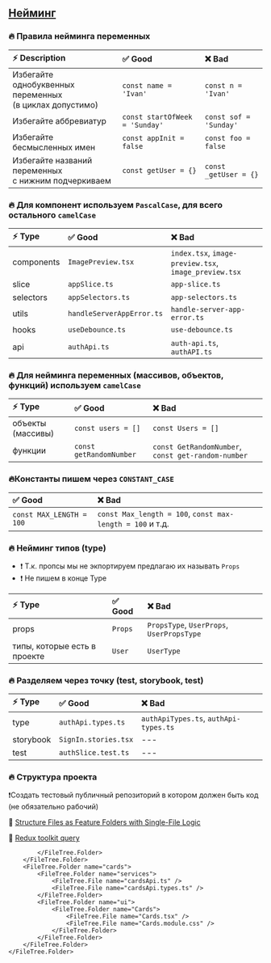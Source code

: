 
## [Нейминг](https://google.github.io/styleguide/tsguide.html#identifiers)

### 🔥 Правила нейминга переменных
| ⚡ Description   | ✅ Good   | ❌ Bad  |
| :-----  | :----- | :---- |
| Избегайте однобуквенных переменных <br/>(в циклах допустимо) | `const name = 'Ivan'` | `const n = 'Ivan'` |
| Избегайте аббревиатур | `const startOfWeek = 'Sunday'` | `const sof = 'Sunday'` |
| Избегайте бесмысленных имен | `const appInit = false` | `const foo = false` |
| Избегайте названий переменных<br/> с нижним подчеркиваем | `const getUser = {}` |`const _getUser = {}` |

### 🔥 Для компонент используем `PascalCase`, для всего остального `camelCase`
| ⚡ Type   | ✅ Good   | ❌ Bad  |
| :-----  | :----- | :---- |
| components  | `ImagePreview.tsx`   | `index.tsx`, `image-preview.tsx`, `image_preview.tsx` |
| slice  | `appSlice.ts` | `app-slice.ts` |
| selectors  | `appSelectors.ts`   | `app-selectors.ts` |
| utils  | `handleServerAppError.ts`   | `handle-server-app-error.ts` |
| hooks  | `useDebounce.ts`   | `use-debounce.ts` |
| api  | `authApi.ts`   | `auth-api.ts`, `authAPI.ts` |


### 🔥 Для нейминга переменных (массивов, объектов, функций) используем `camelCase`
| ⚡ Type   | ✅ Good   | ❌ Bad  |
| :-----  | :----- | :---- |
| объекты (массивы)  | `const users = []`  | `const Users = []` |
| функции  | `const getRandomNumber` | `const GetRandomNumber`, `const get-random-number` |

### 🔥Константы пишем через `CONSTANT_CASE`
| ✅ Good   | ❌ Bad  |
| :----- | :---- |
| `const MAX_LENGTH = 100` | `const Max_length = 100`, `const max-length = 100`  и т.д. |

### 🔥 Нейминг типов (type)
* ❗ Т.к. пропсы мы не экпортируем предлагаю их называть `Props`
* ❗ Не пишем в конце Type

| ⚡ Type   | ✅ Good   | ❌ Bad  |
| :-----  | :----- | :---- |
| props  | `Props` | `PropsType`, `UserProps`, `UserPropsType` |
| типы, которые есть в проекте  | `User` | `UserType` |


### 🔥 Разделяем через точку (test, storybook, test)
| ⚡ Type   | ✅ Good   | ❌ Bad  |
| :-----  | :----- | :---- |
| type  | `authApi.types.ts` | `authApiTypes.ts`, `authApi-types.ts` |
| storybook | `SignIn.stories.tsx` | --- |
| test | `authSlice.test.ts` | --- |




### 🔥 Структура проекта
❗Создать тестовый публичный репозиторий в котором должен быть код (не обязательно рабочий)

🔗 [Structure Files as Feature Folders with Single-File Logic](https://redux.js.org/style-guide/#structure-files-as-feature-folders-with-single-file-logic)

🔗 [Redux toolkit query](https://redux-toolkit.js.org/rtk-query/usage/examples)

<FileTree>
    <FileTree.Folder name="assets">
        <FileTree.Folder name="images">
            <FileTree.File name="mainBg.webp" />
            <FileTree.File name="cat.jpg" />
            <FileTree.File name="defaultAvatar.svg" />
        </FileTree.Folder>
        <FileTree.Folder name="icons">
            <FileTree.File name="camera.svg" />
            <FileTree.File name="logo.svg" />
            <FileTree.File name="eye.tsx" />
        </FileTree.Folder>
        <FileTree.Folder name="fonts"></FileTree.Folder>
    </FileTree.Folder>
    <FileTree.Folder name="common" defaultOpen>
        <FileTree.Folder name="components">
            <FileTree.Folder name="DropDown">
                <FileTree.File name="DropDown.tsx" />
                <FileTree.File name="DropDown.module.css" />
            </FileTree.Folder>
            <FileTree.Folder name="Slider">
                <FileTree.File name="Slider.tsx" />
                <FileTree.File name="Slider.module.css" />
            </FileTree.Folder>
            <FileTree.File name="index.ts" />
        </FileTree.Folder>
        <FileTree.Folder name="hooks">
            <FileTree.File name="useDebounce.ts" />
            <FileTree.File name="useLocalStorage.ts" />
            <FileTree.File name="index.ts" />
        </FileTree.Folder>
        <FileTree.Folder name="utils">
            <FileTree.File name="handleServerAppError.ts" />
            <FileTree.File name="handleServerNetworkError.ts" />
            <FileTree.File name="index.ts" />
        </FileTree.Folder>
        <FileTree.Folder name="enums">
            <FileTree.File name="enums.ts" />
            <FileTree.File name="index.ts" />
        </FileTree.Folder>
        <FileTree.Folder name="types">
            <FileTree.File name="types.ts" />
            <FileTree.File name="index.ts" />
        </FileTree.Folder>
    </FileTree.Folder>
    <FileTree.Folder name="features" defaultOpen>
        <FileTree.Folder name="app">
            <FileTree.Folder name="tests">
                <FileTree.File name="appSlice.test.ts" />
            </FileTree.Folder>
            <FileTree.File name="store.ts" />
            <FileTree.File name="App.tsx" />
            <FileTree.File name="appSlice.ts" />
            <FileTree.File name="appSelectors.ts" />
        </FileTree.Folder>
        <FileTree.Folder name="auth" defaultOpen>
            <FileTree.Folder name="api" defaultOpen>
                <FileTree.File name="authApi.ts" />
                <FileTree.File name="authApi.types.ts" />
            </FileTree.Folder>
            <FileTree.Folder name="lib" defaultOpen>
                <FileTree.File name="useLogin.ts" />
            </FileTree.Folder>
            <FileTree.Folder name="model" defaultOpen>
                <FileTree.Folder name="tests">
                    <FileTree.File name="authSlice.test.ts" />
                </FileTree.Folder>
                <FileTree.File name="authSlice.ts" />
                <FileTree.File name="authSelectors.ts" />
            </FileTree.Folder>
            <FileTree.Folder name="ui" defaultOpen>
                <FileTree.Folder name="Login">
                    <FileTree.File name="Login.tsx" />
                    <FileTree.File name="Login.module.css" />
                </FileTree.Folder>
                <FileTree.Folder name="Logout">
                    <FileTree.File name="Logout.tsx" />
                    <FileTree.File name="Logout.module.css" />
                </FileTree.Folder>

            </FileTree.Folder>
        </FileTree.Folder>
        <FileTree.Folder name="cards">
            <FileTree.Folder name="services">
                <FileTree.File name="cardsApi.ts" />
                <FileTree.File name="cardsApi.types.ts" />
            </FileTree.Folder>
            <FileTree.Folder name="ui">
                <FileTree.Folder name="Cards">
                    <FileTree.File name="Cards.tsx" />
                    <FileTree.File name="Cards.module.css" />
                </FileTree.Folder>
            </FileTree.Folder>
        </FileTree.Folder>
    </FileTree.Folder>
</FileTree>


